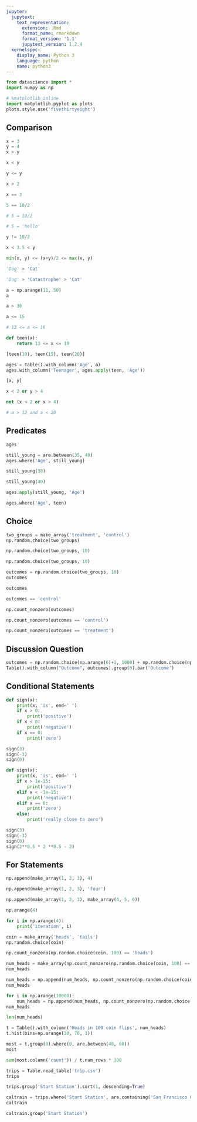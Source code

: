 ```yaml
---
jupyter:
  jupytext:
    text_representation:
      extension: .Rmd
      format_name: rmarkdown
      format_version: '1.1'
      jupytext_version: 1.2.4
  kernelspec:
    display_name: Python 3
    language: python
    name: python3
---
```


```python
from datascience import *
import numpy as np

# %matplotlib inline
import matplotlib.pyplot as plots
plots.style.use('fivethirtyeight')
```

<!-- #region {"deletable": true, "editable": true} -->
## Comparison
<!-- #endregion -->

```python
x = 3
y = 4
x > y
```

```python
x < y
```

```python
y <= y
```

```python
x > 2
```

```python
x == 3
```

```python
5 == 10/2
```

```python
# 5 = 10/2
```

```python
# 5 = 'hello'
```

```python
y != 10/2
```

```python
x < 3.5 < y
```

```python
min(x, y) <= (x+y)/2 <= max(x, y)
```

```python
'Dog' > 'Cat'
```

```python
'Dog' > 'Catastrophe' > 'Cat'
```

```python
a = np.arange(11, 50)
a
```

```python
a > 30
```

```python
a <= 15
```

```python
# 13 <= a <= 19
```

```python
def teen(x):
    return 13 <= x <= 19

[teen(10), teen(15), teen(20)]
```

```python
ages = Table().with_column('Age', a)
ages.with_column('Teenager', ages.apply(teen, 'Age'))
```

```python
[x, y]
```

```python
x < 2 or y > 4
```

```python
not (x < 2 or x > 4)
```

```python
# a > 12 and a < 20
```

<!-- #region {"deletable": true, "editable": true} -->
## Predicates
<!-- #endregion -->

```python
ages
```

```python
still_young = are.between(35, 40)
ages.where('Age', still_young)
```

```python
still_young(38)
```

```python
still_young(40)
```

```python
ages.apply(still_young, 'Age')
```

```python
ages.where('Age', teen)
```

<!-- #region {"deletable": true, "editable": true} -->
## Choice
<!-- #endregion -->

```python
two_groups = make_array('treatment', 'control')
np.random.choice(two_groups)
```

```python
np.random.choice(two_groups, 10)
```

```python
np.random.choice(two_groups, 10)
```

```python
outcomes = np.random.choice(two_groups, 10)
outcomes
```

```python
outcomes
```

```python
outcomes == 'control'
```

```python
np.count_nonzero(outcomes)
```

```python
np.count_nonzero(outcomes == 'control')
```

```python
np.count_nonzero(outcomes == 'treatment')
```

## Discussion Question

```python
outcomes = np.random.choice(np.arange(6)+1, 1000) + np.random.choice(np.arange(6)+1, 1000)
Table().with_column("Outcome", outcomes).group(0).bar('Outcome')
```

<!-- #region {"deletable": true, "editable": true} -->
## Conditional Statements
<!-- #endregion -->

```python
def sign(x):
    print(x, 'is', end=' ')
    if x > 0:
        print('positive')
    if x < 0:
        print('negative')
    if x == 0:
        print('zero')

sign(3)
sign(-3)
sign(0)
```

```python
def sign(x):
    print(x, 'is', end=' ')
    if x > 1e-15:
        print('positive')
    elif x < -1e-15:
        print('negative')
    elif x == 0:
        print('zero')
    else:
        print('really close to zero')

sign(3)
sign(-3)
sign(0)
sign(2**0.5 * 2 **0.5 - 2)
```

<!-- #region {"deletable": true, "editable": true} -->
## For Statements
<!-- #endregion -->

```python
np.append(make_array(1, 2, 3), 4)
```

```python
np.append(make_array(1, 2, 3), 'four')
```

```python
np.append(make_array(1, 2, 3), make_array(4, 5, 6))
```

```python
np.arange(4)
```

```python
for i in np.arange(4):
    print('iteration', i)
```

```python
coin = make_array('heads', 'tails')
np.random.choice(coin)
```

```python
np.count_nonzero(np.random.choice(coin, 100) == 'heads')
```

```python
num_heads = make_array(np.count_nonzero(np.random.choice(coin, 100) == 'heads'))
num_heads
```

```python
num_heads = np.append(num_heads, np.count_nonzero(np.random.choice(coin, 100) == 'heads'))
num_heads
```

```python
for i in np.arange(10000):
    num_heads = np.append(num_heads, np.count_nonzero(np.random.choice(coin, 100) == 'heads'))
num_heads
```

```python
len(num_heads)
```

```python
t = Table().with_column('Heads in 100 coin flips', num_heads)
t.hist(bins=np.arange(30, 70, 1))
```

```python
most = t.group(0).where(0, are.between(40, 60))
most
```

```python
sum(most.column('count')) / t.num_rows * 100
```

```python
trips = Table.read_table('trip.csv')
trips
```

```python
trips.group('Start Station').sort(1, descending=True)
```

```python
caltrain = trips.where('Start Station', are.containing('San Francisco Caltrain')).where('Duration', are.below(104))
caltrain
```

```python
caltrain.group('Start Station')
```
